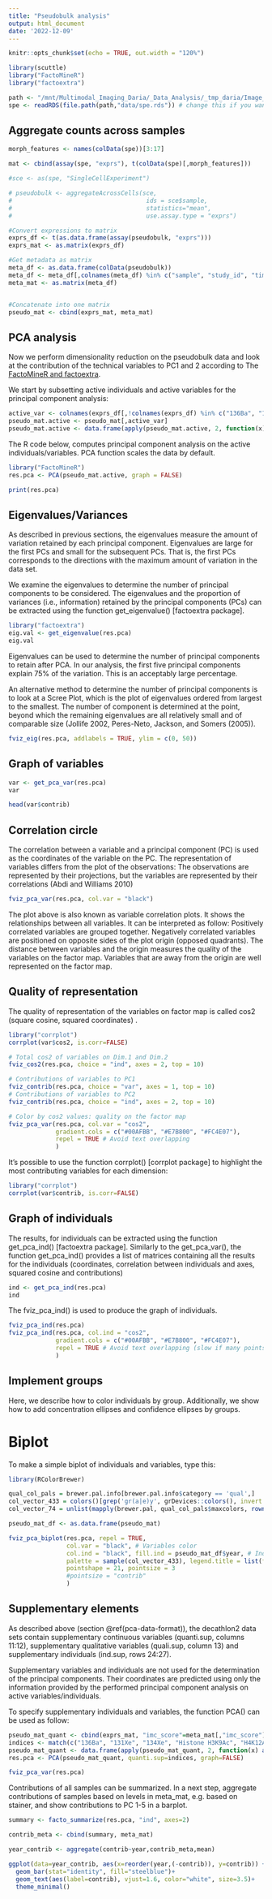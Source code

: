 ```yaml
---
title: "Pseudobulk analysis"
output: html_document
date: '2022-12-09'
---
```


```r
knitr::opts_chunk$set(echo = TRUE, out.width = "120%")

library(scuttle)
library("FactoMineR")
library("factoextra")
```

```r
path <- "/mnt/Multimodal_Imaging_Daria/_Data_Analysis/_tmp_daria/Image_analysis/20221220_Cellpose_IFbased"
spe <- readRDS(file.path(path,"data/spe.rds")) # change this if you want to use the full dataset (with sticky cells)
```

## Aggregate counts across samples

```r

morph_features <- names(colData(spe))[3:17]

mat <- cbind(assay(spe, "exprs"), t(colData(spe)[,morph_features]))

#sce <- as(spe, "SingleCellExperiment")

# pseudobulk <- aggregateAcrossCells(sce,
#                                     ids = sce$sample,
#                                     statistics="mean",
#                                     use.assay.type = "exprs")

#Convert expressions to matrix
exprs_df <- t(as.data.frame(assay(pseudobulk, "exprs")))
exprs_mat <- as.matrix(exprs_df)

#Get metadata as matrix
meta_df <- as.data.frame(colData(pseudobulk))
meta_df <- meta_df[,colnames(meta_df) %in% c("sample", "study_id", "timepoint", "control", "year", "staining_date", "imc_date", "stainer", "imc_score")]
meta_mat <- as.matrix(meta_df)


#Concatenate into one matrix
pseudo_mat <- cbind(exprs_mat, meta_mat)
```

## PCA analysis

Now we perform dimensionality reduction on the pseudobulk data and look at the contribution of the technical variables to PC1 and 2 according to The [FactoMineR and factoextra](http://www.sthda.com/english/articles/31-principal-component-methods-in-r-practical-guide/112-pca-principal-component-analysis-essentials/).

We start by subsetting active individuals and active variables for the principal component analysis:

```r
active_var <- colnames(exprs_df[,!colnames(exprs_df) %in% c("136Ba", "131Xe", "134Xe", "Histone H3K9Ac", "H4K12Ac", "Iridium191", "Iridium193", "DAPI", "CD56-IF", "GD2-IF")])
pseudo_mat.active <- pseudo_mat[,active_var]
pseudo_mat.active <- data.frame(apply(pseudo_mat.active, 2, function(x) as.numeric(as.character(x))))
```

The R code below, computes principal component analysis on the active individuals/variables. PCA function scales the data by default.
```r
library("FactoMineR")
res.pca <- PCA(pseudo_mat.active, graph = FALSE)

print(res.pca)
```
## Eigenvalues/Variances

As described in previous sections, the eigenvalues measure the amount of variation retained by each principal component. Eigenvalues are large for the first PCs and small for the subsequent PCs. That is, the first PCs corresponds to the directions with the maximum amount of variation in the data set.

We examine the eigenvalues to determine the number of principal components to be considered. The eigenvalues and the proportion of variances (i.e., information) retained by the principal components (PCs) can be extracted using the function get_eigenvalue() [factoextra package].

```r
library("factoextra")
eig.val <- get_eigenvalue(res.pca)
eig.val
```
Eigenvalues can be used to determine the number of principal components to retain after PCA. In our analysis, the first five principal components explain 75% of the variation. This is an acceptably large percentage.

An alternative method to determine the number of principal components is to look at a Scree Plot, which is the plot of eigenvalues ordered from largest to the smallest. The number of component is determined at the point, beyond which the remaining eigenvalues are all relatively small and of comparable size (Jollife 2002, Peres-Neto, Jackson, and Somers (2005)).

```r
fviz_eig(res.pca, addlabels = TRUE, ylim = c(0, 50))
```
## Graph of variables

```r
var <- get_pca_var(res.pca)
var

head(var$contrib)
```
## Correlation circle

The correlation between a variable and a principal component (PC) is used as the coordinates of the variable on the PC. The representation of variables differs from the plot of the observations: The observations are represented by their projections, but the variables are represented by their correlations (Abdi and Williams 2010)

```r
fviz_pca_var(res.pca, col.var = "black")
```
The plot above is also known as variable correlation plots. It shows the relationships between all variables. It can be interpreted as follow:
Positively correlated variables are grouped together.
Negatively correlated variables are positioned on opposite sides of the plot origin (opposed quadrants).
The distance between variables and the origin measures the quality of the variables on the factor map. Variables that are away from the origin are well represented on the factor map.

## Quality of representation

The quality of representation of the variables on factor map is called cos2 (square cosine, squared coordinates) . 

```r
library("corrplot")
corrplot(var$cos2, is.corr=FALSE)
```
```r
# Total cos2 of variables on Dim.1 and Dim.2
fviz_cos2(res.pca, choice = "ind", axes = 2, top = 10)

# Contributions of variables to PC1
fviz_contrib(res.pca, choice = "var", axes = 1, top = 10)
# Contributions of variables to PC2
fviz_contrib(res.pca, choice = "ind", axes = 2, top = 10)
```
```r
# Color by cos2 values: quality on the factor map
fviz_pca_var(res.pca, col.var = "cos2",
             gradient.cols = c("#00AFBB", "#E7B800", "#FC4E07"), 
             repel = TRUE # Avoid text overlapping
             )
```

It’s possible to use the function corrplot() [corrplot package] to highlight the most contributing variables for each dimension:
```r
library("corrplot")
corrplot(var$contrib, is.corr=FALSE)  
```

## Graph of individuals

The results, for individuals can be extracted using the function get_pca_ind() [factoextra package]. Similarly to the get_pca_var(), the function get_pca_ind() provides a list of matrices containing all the results for the individuals (coordinates, correlation between individuals and axes, squared cosine and contributions)

```r
ind <- get_pca_ind(res.pca)
ind

```
The fviz_pca_ind() is used to produce the graph of individuals. 

```r
fviz_pca_ind(res.pca)
fviz_pca_ind(res.pca, col.ind = "cos2", 
             gradient.cols = c("#00AFBB", "#E7B800", "#FC4E07"),
             repel = TRUE # Avoid text overlapping (slow if many points)
             )
```
## Implement groups

Here, we describe how to color individuals by group. Additionally, we show how to add concentration ellipses and confidence ellipses by groups.

# Biplot
To make a simple biplot of individuals and variables, type this:
```r
library(RColorBrewer)

qual_col_pals = brewer.pal.info[brewer.pal.info$category == 'qual',]
col_vector_433 = colors()[grep('gr(a|e)y', grDevices::colors(), invert = T)]
col_vector_74 = unlist(mapply(brewer.pal, qual_col_pals$maxcolors, rownames(qual_col_pals)))

pseudo_mat_df <- as.data.frame(pseudo_mat)

fviz_pca_biplot(res.pca, repel = TRUE, 
                col.var = "black", # Variables color
                col.ind = "black", fill.ind = pseudo_mat_df$year, # Individuals color
                palette = sample(col_vector_433), legend.title = list(fill = "year"),
                pointshape = 21, pointsize = 3
                #pointsize = "contrib"
                )

```

## Supplementary elements

As described above (section @ref(pca-data-format)), the decathlon2 data sets contain supplementary continuous variables (quanti.sup, columns 11:12), supplementary qualitative variables (quali.sup, column 13) and supplementary individuals (ind.sup, rows 24:27).

Supplementary variables and individuals are not used for the determination of the principal components. Their coordinates are predicted using only the information provided by the performed principal component analysis on active variables/individuals.

To specify supplementary individuals and variables, the function PCA() can be used as follow:

```r
pseudo_mat_quant <- cbind(exprs_mat, "imc_score"=meta_mat[,"imc_score"])
indices <- match(c("136Ba", "131Xe", "134Xe", "Histone H3K9Ac", "H4K12Ac", "Iridium191", "Iridium193", "DAPI", "CD56-IF", "GD2-IF","imc_score"), colnames(pseudo_mat_quant))
pseudo_mat_quant <- data.frame(apply(pseudo_mat_quant, 2, function(x) as.numeric(as.character(x))))
res.pca <- PCA(pseudo_mat_quant, quanti.sup=indices, graph=FALSE)

fviz_pca_var(res.pca)
```

Contributions of all samples can be summarized. In a next step, aggregate contributions of samples based on levels in meta_mat, e.g. based on stainer, and show contributions to PC 1-5 in a barplot. 

```r
summary <- facto_summarize(res.pca, "ind", axes=2)

contrib_meta <- cbind(summary, meta_mat)

year_contrib <- aggregate(contrib~year,contrib_meta,mean)

ggplot(data=year_contrib, aes(x=reorder(year,(-contrib)), y=contrib)) +
  geom_bar(stat="identity", fill="steelblue")+
  geom_text(aes(label=contrib), vjust=1.6, color="white", size=3.5)+
  theme_minimal()

```


